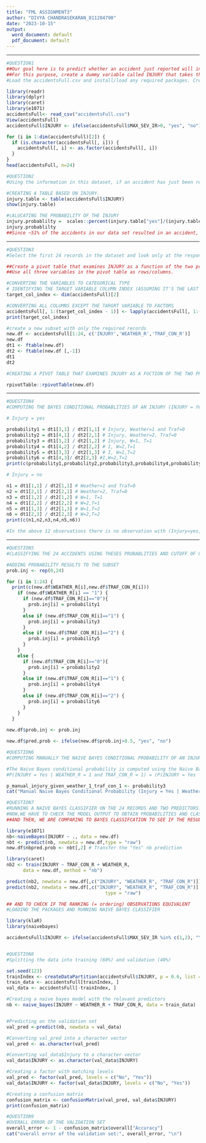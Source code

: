 ---
title: "FML ASSIGNMENT3"
author: "DIVYA CHANDRASEKARAN_811284790"
date: "2023-10-15"
output:
  word_document: default
  pdf_document: default
---

*****

```{r}
#QUESTION1
##Our goal here is to predict whether an accident just reported will involve an injury (MAX_SEV_IR = 1 or 2) or will not (MAX_SEV_IR = 0). 
##For this purpose, create a dummy variable called INJURY that takes the value “yes” if MAX_SEV_IR = 1 or 2, and otherwise “no.”
#Load the accidentsFull.csv and install/load any required packages. Create and insert a dummy variable called “INJURY” in the data.

library(readr)
library(dplyr)
library(caret)
library(e1071)
accidentsFull<- read_csv("accidentsFull.csv")
View(accidentsFull)
accidentsFull$INJURY <- ifelse(accidentsFull$MAX_SEV_IR>0, "yes", "no")

for (i in 1:dim(accidentsFull)[2]) {
  if (is.character(accidentsFull[, i])) {
    accidentsFull[, i] <- as.factor(accidentsFull[, i])
  }
}
head(accidentsFull, n=24)
```


```{r}
#QUESTION2
#Using the information in this dataset, if an accident has just been reported and no further information is available, what should the prediction be? (INJURY = Yes or No?) Why?

#CREATING A TABLE BASED ON INJURY.
injury.table <- table(accidentsFull$INJURY)
show(injury.table)
```

```{r}
#cALUCATING THE PROBABILITY OF THE INJURY 
injury.probablilty =  scales::percent(injury.table["yes"]/(injury.table["yes"]+injury.table["no"]),0.01)
injury.probablilty
##Since ~51% of the accidents in our data set resulted in an accident, we should predict that an accident will result in injury because it is slightly more likely.
```

*****

```{r}
#QUESTION3
#Select the first 24 records in the dataset and look only at the response (INJURY) and the two predictors WEATHER_R and TRAF_CON_R. 

##Create a pivot table that examines INJURY as a function of the two predictors for these 12 records. 
##Use all three variables in the pivot table as rows/columns.

#CONVERTING THE VARIABLES TO CATEGORICAL TYPE
# IDENTIFYING THE TARGET VARIABLE COLUMN INDEX (ASSUMING IT'S THE LAST COLUMN) 
target_col_index <- dim(accidentsFull)[2]

#CONVERTING ALL COLUMNS EXCEPT THE TARGRT VARIABLE TO FACTORS
accidentsFull[, 1:(target_col_index - 1)] <- lapply(accidentsFull[, 1:(target_col_index - 1)], as.factor)
print(target_col_index)
```

```{r}
#create a new subset with only the required records
new.df <- accidentsFull[1:24, c('INJURY','WEATHER_R','TRAF_CON_R')] 
new.df
dt1 <- ftable(new.df)
dt2 <- ftable(new.df [,-1])
dt1
dt2
```

```{R}
#CREATING A PIVOT TABLE THAT EXAMINES INJURY AS A FUCTION OF THE TWO PREDICTORS FOR THESE 12 RECORDS, AND USING ALL THREE VARAIBLES IN THE PIVOT TABLE AS ROWS/COLUMNS.

rpivotTable::rpivotTable(new.df)
```

****
```{r}
#QUESTION4
#COMPUTING THE BAYES CONDITIONAL PROBABLITIES OF AN INJURY (INJURY = Yes) GIVEN THE SIX POSSIBILE COMBINATIONS OF THE PREDITCTORS.

# Injury = yes

probability1 = dt1[3,1] / dt2[1,1] # Injury, Weather=1 and Traf=0
probability2 = dt1[4,1] / dt2[2,1] # Injury, Weather=2, Traf=0
probability3 = dt1[3,2] / dt2[1,2] # Injury, W=1, T=1
probability4 = dt1[4,2] / dt2[2,2] # I, W=2,T=1
probability5 = dt1[3,3] / dt2[1,3] # I, W=1,T=2
probability6 = dt1[4,3]/ dt2[2,3] #I,W=2,T=2
print(c(probability1,probability2,probability3,probability4,probability5,probability6))
```

```{r}
# Injury = no

n1 = dt1[1,1] / dt2[1,1] # Weather=1 and Traf=0
n2 = dt1[2,1] / dt2[2,1] # Weather=2, Traf=0
n3 = dt1[1,2] / dt2[1,2] # W=1, T=1
n4 = dt1[2,2] / dt2[2,2] # W=2,T=1
n5 = dt1[1,3] / dt2[1,3] # W=1,T=2
n6 = dt1[2,3] / dt2[2,3] # W=2,T=2
print(c(n1,n2,n3,n4,n5,n6))

#In the above 12 observations there is no observation with (Injury=yes, WEATHER_R = 2, TRAF_CON_R =2). The conditional probability here is undefined, since the denominator is zero. (NOTE)
```


*****

```{r}
#QUESTION5
#CLASSIFYING THE 24 ACCIDENTS USING THESES PROBABLITIES AND CUTOFF OF 0.5

#ADDING PROBABILITY RESULTS TO THE SUBSET 
prob.inj <- rep(0,24)

for (i in 1:24) {
  print(c(new.df$WEATHER_R[i],new.df$TRAF_CON_R[i]))
    if (new.df$WEATHER_R[i] == "1") {
      if (new.df$TRAF_CON_R[i]=="0"){
        prob.inj[i] = probability1
      }
      else if (new.df$TRAF_CON_R[i]=="1") {
        prob.inj[i] = probability3
      }
      else if (new.df$TRAF_CON_R[i]=="2") {
        prob.inj[i] = probability5
      }
    }
    else {
      if (new.df$TRAF_CON_R[i]=="0"){
        prob.inj[i] = probability2
      }
      else if (new.df$TRAF_CON_R[i]=="1") {
        prob.inj[i] = probability4
      }
      else if (new.df$TRAF_CON_R[i]=="2") {
        prob.inj[i] = probability6
      }
    }
  }
  
new.df$prob.inj <- prob.inj

new.df$pred.prob <- ifelse(new.df$prob.inj>0.5, "yes", "no")
```

```{r}
#QUESTION6
#COMPUTING MANUALLY THE NAIVE BAYES CONDITIONAL PROBABILITY OF AN INJURY GIVEN THE WEATHER_R =1 AND TRAF_CON_R =1.

#The Naive Bayes conditional probability is computed using the Naive Bayes formula as follows:
#P(INJURY = Yes | WEATHER_R = 1 and TRAF_CON_R = 1) = (P(INJURY = Yes | WEATHER_R = 1) * P(INJURY = Yes | TRAF_CON_R = 1) * P(INJURY = Yes)) / (P(WEATHER_R = 1) * P(TRAF_CON_R = 1))

p_manual_injury_given_weather_1_traf_con_1 <- probability3
cat("Manual Naive Bayes Conditional Probability (Injury = Yes | Weather_R = 1, TRAF_CON_R = 1):", p_manual_injury_given_weather_1_traf_con_1)
```

```{r}
#QUESTION7
#RUNNING A NAIVE BAYES CLASSIFIER ON THE 24 RECORDS AND TWO PREDICTORS.
#NOW,WE HAVE TO CHECK THE MODEL OUTPUT TO OBTAIN PROBABILITIES AND CLASSIFCATIONS FOR ALL 24 RECORDS.
##AND THEN, WE ARE COMPARING TO BAYES CLASSIFCATION TO SEE IF THE RESULTING CLASSIFICATIONS ARE EQUIVALENT OR NOT.

library(e1071)
nb<-naiveBayes(INJURY ~ ., data = new.df)
nbt <- predict(nb, newdata = new.df,type = "raw")
new.df$nbpred.prob <- nbt[,2] # Transfer the "Yes" nb prediction
```
  
```{r}
library(caret)
nb2 <- train(INJURY ~ TRAF_CON_R + WEATHER_R, 
      data = new.df, method = "nb")

predict(nb2, newdata = new.df[,c("INJURY", "WEATHER_R", "TRAF_CON_R")])
predict(nb2, newdata = new.df[,c("INJURY", "WEATHER_R", "TRAF_CON_R")],
                                    type = "raw")
```
  
```{r}
## AND TO CHECK IF THE RANKING (= ordering) OBSERVATIONS EQUIVALENT
#LOADIND THE PACKAGES AND RUNNING NAIVE BAYES CLASSIFIER

library(klaR)
library(naivebayes)
```

```{r}
accidentsFull$INJURY <- ifelse(accidentsFull$MAX_SEV_IR %in% c(1,2), "Yes", "No")


#QUESTION8
#Splitting the data into training (60%) and validation (40%)

set.seed(123)
trainIndex <- createDataPartition(accidentsFull$INJURY, p = 0.6, list = FALSE)
train_data <- accidentsFull[trainIndex, ]
val_data <- accidentsFull[-trainIndex, ]

#Creating a naive bayes model with the relavant predictors
nb <- naive_bayes(INJURY ~ WEATHER_R + TRAF_CON_R, data = train_data)


#Predicting on the validation set
val_pred <-predict(nb, newdata = val_data)

```

```{r}
#Converting val_pred into a character vector
val_pred <- as.character(val_pred)

#Converting val_data$Injury to a character vector
val_data$INJURY <- as.character(val_data$INJURY)

#Creating a factor with matching levels
val_pred <- factor(val_pred, levels = c("No", "Yes"))
val_data$INJURY <- factor(val_data$INJURY, levels = c("No", "Yes"))

#Creating a confusion matrix
confusion_matrix <- confusionMatrix(val_pred, val_data$INJURY)
print(confusion_matrix)
```


```{r}
#QUESTION9
#OVERALL ERROR OF THE VALIDATION SET 
overall_error <- 1 - confusion_matrix$overall["Accuracy"]
cat("overall error of the validation set:", overall_error, "\n")
```